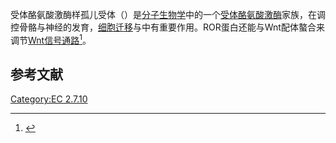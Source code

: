 {{protein
| Name = [[ROR1|受体酪氨酸激酶样孤儿受体1]]
| caption = 
| image = 
| width = 
| HGNCid = 10256
| Symbol = [[ROR1|ROR1]]
| AltSymbols = NTRKR1
| EntrezGene = 4919
| OMIM = 602336
| RefSeq = NM_005012
| UniProt = Q01973
| PDB = 
| ECnumber = 2.7.10.1
| Chromosome = 1
| Arm = p
| Band = 32
| LocusSupplementaryData = -p31
}}
{{protein
| Name = [[ROR2|受体酪氨酸激酶样孤儿受体2]]
| caption = 
| image = 
| width = 
| HGNCid = 10257
| Symbol = [[ROR2|ROR2]]
| AltSymbols = NTRKR2, BDB, BDB1
| EntrezGene = 4920
| OMIM = 602337
| RefSeq = NM_004560
| UniProt = Q01974
| PDB = 
| ECnumber = 
| Chromosome = 9
| Arm = q
| Band = 22
| LocusSupplementaryData = 
}}
{{Otheruses
|subject = 一種[[细胞表面受体|细胞表面受体]]
|other = 一种英文简称同为'''RORs'''的[[核受体|核受体]]
|RAR相关孤儿受体
|disambig = 無
}}
受体酪氨酸激酶样孤儿受体（{{lang-en|'''receptor tyrosine kinase-like orphan receptors'''，RORs}}）是[[分子生物学|分子生物学]]中的一个[[受体酪氨酸激酶|受体酪氨酸激酶]]家族，在调控骨骼与神经的发育，[[细胞迁移|细胞迁移]]与{{link-ja|細胞極性|细胞极性}}中有重要作用。ROR蛋白还能与Wnt配体螯合来调节[[Wnt信号通路|Wnt信号通路]]<ref name="pmid18848778">{{cite journal | author = Green JL, Kuntz SG, Sternberg PW | title = Ror receptor tyrosine kinases: orphans no more | journal = Trends Cell Biol. | volume = 18 | issue = 11 | pages = 536–44 | pmid = 18848778 | doi = 10.1016/j.tcb.2008.08.006 | url = | issn = |date=November 2008}}</ref>。

== 参考文献 ==
{{Reflist}}

{{protein-stub}}
{{酶联受体}}
{{酪氨酸激酶}}

[[Category:EC_2.7.10|Category:EC 2.7.10]]